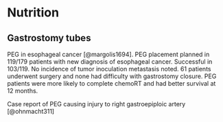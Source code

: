 # Nutrition {#eso_nutrition}

## Gastrostomy tubes

PEG in esophageal cancer [@margolis1694]. PEG placement planned in 119/179 patients with new diagnosis of esophageal cancer.  Successful in 103/119. No incidence of tumor inoculation metastasis noted. 61 patients underwent surgery and none had difficulty with gastrostomy closure. PEG patients were more likely to complete chemoRT and had better survival at 12 months.


Case report of PEG causing injury to right gastroepiploic artery [@ohnmacht311]

